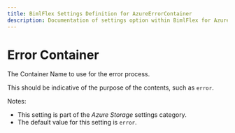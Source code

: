 ```yaml
---
title: BimlFlex Settings Definition for AzureErrorContainer
description: Documentation of settings option within BimlFlex for AzureErrorContainer
---
```

<head>
  <meta name="varigenceProduct" content="BimlFlex"></meta>
  <meta name="varigenceArticleType" content="Reference"></meta>
</head>

# Error Container

The Container Name to use for the error process.

This should be indicative of the purpose of the contents, such as `error`.

Notes:

* This setting is part of the *Azure Storage* settings category.
* The default value for this setting is `error`.
